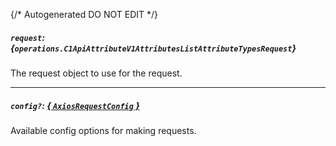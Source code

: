{/* Autogenerated DO NOT EDIT  */}

##### `request`: *{`operations.C1ApiAttributeV1AttributesListAttributeTypesRequest`}*
The request object to use for the request.
<Collapsible>
    <C1ApiAttributeV1AttributesListAttributeTypesRequest/>
</Collapsible>

---
##### `config?`: [*{ `AxiosRequestConfig` }*](https://axios-http.com/docs/req_config)
Available config options for making requests.


